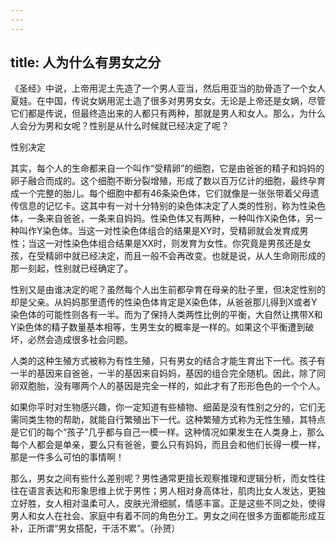 ```yaml
---
---
---
```

title: 人为什么有男女之分
---




《圣经》中说，上帝用泥土先造了一个男人亚当，然后用亚当的肋骨造了一个女人夏娃。在中国，传说女娲用泥土造了很多对男男女女。无论是上帝还是女娲，尽管它们都是传说，但最终造出来的人都只有两种，那就是男人和女人。那么，为什么人会分为男和女呢？性别是从什么时候就已经决定了呢？

性别决定



其实，每个人的生命都来自一个叫作“受精卵”的细胞，它是由爸爸的精子和妈妈的卵子融合而成的。这个细胞不断分裂增殖，形成了数以百万亿计的细胞，最终孕育成一个完整的胎儿。每个细胞中都有46条染色体，它们就像是一张张带着父母遗传信息的记忆卡。这其中有一对十分特别的染色体决定了人类的性别，称为性染色体，一条来自爸爸，一条来自妈妈。性染色体又有两种，一种叫作X染色体，另一种叫作Y染色体。当这一对性染色体组合的结果是XY时，受精卵就会发育成男性；当这一对性染色体组合结果是XX时，则发育为女性。你究竟是男孩还是女孩，在受精卵中就已经决定，而且一般不会再改变。也就是说，从人生命刚形成的那一刻起，性别就已经确定了。

性别又是由谁决定的呢？虽然每个人出生前都孕育在母亲的肚子里，但决定性别的却是父亲。从妈妈那里遗传的性染色体肯定是X染色体，从爸爸那儿得到X或者Y染色体的可能性则各有一半。而为了保持人类两性比例的平衡，大自然让携带X和Y染色体的精子数量基本相等，生男生女的概率是一样的。如果这个平衡遭到破坏，必然会造成很多社会问题。



人类的这种生殖方式被称为有性生殖，只有男女的结合才能生育出下一代。孩子有一半的基因来自爸爸，一半的基因来自妈妈，基因的组合完全随机。因此，除了同卵双胞胎，没有哪两个人的基因是完全一样的，如此才有了形形色色的一个个人。

如果你平时对生物感兴趣，你一定知道有些植物、细菌是没有性别之分的，它们无需同类生物的帮助，就能自行繁殖出下一代。这种繁殖方式称为无性生殖，其特点是它们的每个“孩子”几乎都与自己一模一样。这种情况如果发生在人类身上，那么每个人都会是单亲，要么只有爸爸，要么只有妈妈，而且会和他们长得一模一样，那是一件多么可怕的事情啊！

那么，男女之间有些什么差别呢？男性通常更擅长观察推理和逻辑分析，而女性往往在语言表达和形象思维上优于男性；男人相对身高体壮，肌肉比女人发达，更独立好胜，女人相对温柔可人，皮肤光滑细腻，情感丰富。正是这些不同之处，使得男人和女人在社会、家庭中有着不同的角色分工。男女之间在很多方面都能形成互补，正所谓“男女搭配，干活不累”。（孙赟）